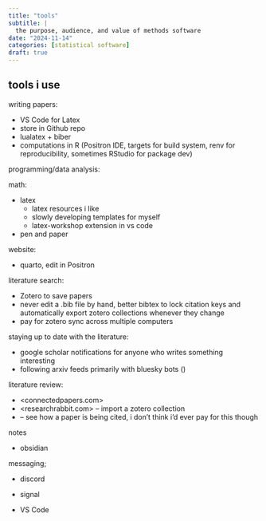 ```yaml
---
title: "tools"
subtitle: |
  the purpose, audience, and value of methods software
date: "2024-11-14"
categories: [statistical software]
draft: true
---
```


## tools i use

writing papers:

- VS Code for Latex
- store in Github repo
- lualatex + biber
- computations in R (Positron IDE, targets for build system, renv for reproducibility, sometimes RStudio for package dev)

programming/data analysis:

math:

- latex
    - latex resources i like
    - slowly developing templates for myself
    - latex-workshop extension in vs code
- pen and paper

website:

- quarto, edit in Positron

literature search:

- Zotero to save papers
- never edit a .bib file by hand, better bibtex to lock citation keys and automatically export zotero collections whenever they change
- pay for zotero sync across multiple computers

staying up to date with the literature:

- google scholar notifications for anyone who writes something interesting
- following arxiv feeds primarily with bluesky bots ()

literature review:

- <connectedpapers.com>
- <researchrabbit.com> -- import a zotero collection
- <scite> -- see how a paper is being cited, i don't think i'd ever pay for this though



notes

- obsidian

messaging;

- discord
- signal


- VS Code